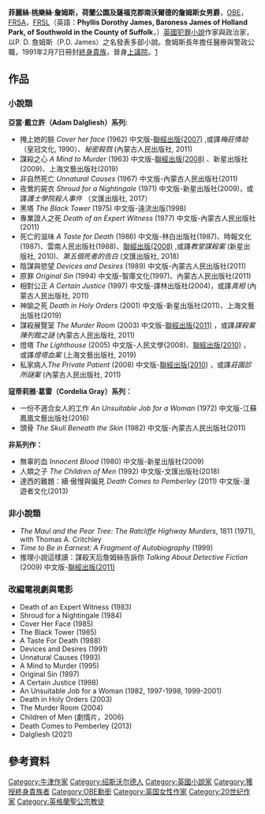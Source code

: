 
{{Infobox writer <!-- for more information see [[:Template:Infobox_writer/doc|:Template:Infobox writer/doc]] -->
| name        = 菲麗絲·桃樂絲·詹姆斯<br>{{small|The Rt Hon. The Baroness James}}
| image       = PD James Cologne.JPG
| caption     =
| pseudonym   =
| birth_name  = {{lang|en|Phyllis Dorothy James}}
| birth_date  = {{birth date|df=yes|1920|8|3}}
| birth_place = {{ENG}}[[牛津|牛津]]
| death_date  = {{death date and age|df=yes|2014|11|27|1920|8|3}}
| death_place = {{ENG}}[[牛津|牛津]]
| occupation  = 小說家
| nationality = {{UK}}
| spouse      = {{lang|en|Dr. Ernest Connor Bantry White}}（1941-1964)(丈夫去世）
| children    = Clare(1942)、Jane(1944)
| period      =
| genre       = [[犯罪小說|犯罪小說]]<br>[[驚悚|驚悚]]<br>[[反烏托邦|反烏托邦小說]]
| subject     =
| movement    =
| notableworks =
| influences  = [[简·奥斯汀|简·奥斯汀]], [[格雷厄姆·格林|格雷厄姆·格林]], {{tsl|en|Ngaio Marsh|萘奧·馬什}}, {{tsl|en|Margery Allingham|瑪格莉·阿林漢}}, [[桃樂絲·榭爾絲|桃樂絲·榭爾絲]], [[伊夫林·沃|伊夫林·沃]]
| influenced  = {{tsl|en|Morag Joss|莫拉格·喬斯}}
| module = {{Listen |embed= yes |filename= PD_James_BBC_Radio4_Front_Row_3_June_2013_b0211jrx.flac |title= P. D. James's voice |type= speech |description= from the BBC programme ''[[Front_Row_(radio)|Front Row]]'', 3 June 2013.<ref>{{Cite episode |title= P. D. James |series= Front Row |serieslink= Front Row (radio) |url= http://www.bbc.co.uk/programmes/b0211jrx |station= [[BBC_Radio_4|BBC Radio 4]] |date= 3 June 2013 |accessdate= 18 January 2014 |archive-date= 2013-06-14 |archive-url= https://web.archive.org/web/20130614193322/http://www.bbc.co.uk/programmes/b0211jrx |dead-url= no }}</ref> }}
}}

'''菲麗絲·桃樂絲·詹姆斯，荷蘭公園及薩福克郡南沃爾德的詹姆斯女男爵'''，[[不列顛帝國勳章|OBE]]，[[皇家藝術學會|FRSA]]，[[皇家文學學會|FRSL]]（英語：'''Phyllis Dorothy James, Baroness James of Holland Park, of Southwold in the County of Suffolk'''，{{bd|1920年|8月3日|2014年|11月27日|catIdx=James}}）[[英國|英國]][[犯罪小說|犯罪小說]]作家與政治家，以P. D. 詹姆斯（P.D. James）之名發表多部小說。詹姆斯長年擔任醫療與警政公職，1991年2月7日冊封[[終身貴族|終身貴族]]，晉身[[英國上議院|上議院]]。[https://www.thegazette.co.uk/London/issue/52448/page/2255] {{Wayback|url=https://www.thegazette.co.uk/London/issue/52448/page/2255 |date=20200928191112 }}

== 作品 ==
=== 小說類 ===
'''亞當‧戴立許（Adam Dalgliesh）系列:
'''
* 掩上她的臉 ''Cover her face'' (1962) 中文版-[https://www.linkingbooks.com.tw/LNB/book/Book.aspx?ID=184110 聯經出版(2007)] {{Wayback|url=https://www.linkingbooks.com.tw/LNB/book/Book.aspx?ID=184110 |date=20190109204837 }},或譯''梅莊情劫'' （皇冠文化, 1990）、''秘密殺戮'' (內蒙古人民出版社, 2011)
* 謀殺之心 ''A Mind to Murder'' (1963) 中文版-[https://www.linkingbooks.com.tw/LNB/book/Book.aspx?ID=184118 聯經出版(2008)] {{Wayback|url=https://www.linkingbooks.com.tw/LNB/book/Book.aspx?ID=184118 |date=20190109204834 }}、新星出版社(2009)、上海文藝出版社(2019)
* 非自然死亡 ''Unnatural Causes'' (1967) 中文版-內蒙古人民出版社(2011)
* 夜鶯的屍衣 ''Shroud for a Nightingale'' (1971) 中文版-新星出版社(2009)，或譯''護士學院殺人事件'' （文匯出版社, 2017）
* 黑塔 ''The Black Tower'' (1975) 中文版-遠流出版(1998)
* 專業證人之死 ''Death of an Expert Witness'' (1977) 中文版-內蒙古人民出版社(2011)
* 死亡的滋味 ''A Taste for Death'' (1986) 中文版-林白出版社(1987)、時報文化(1987)、雲南人民出版社(1988)、[https://www.linkingbooks.com.tw/LNB/book/Book.aspx?ID=184127 聯經出版(2008)] {{Wayback|url=https://www.linkingbooks.com.tw/LNB/book/Book.aspx?ID=184127 |date=20190109155510 }},或譯''教堂謀殺案'' (新星出版社, 2010)、''第五個死者的告白'' (文匯出版社, 2018)
* 陰謀與慾望 ''Devices and Desires'' (1989) 中文版-內蒙古人民出版社(2011)
* 原罪 ''Original Sin'' (1994) 中文版-智庫文化(1997)、內蒙古人民出版社(2011)
* 相對公正 ''A Certain Justice'' (1997) 中文版-譯林出版社(2004)，或譯''真相'' (內蒙古人民出版社, 2011)
* 神諭之死 ''Death in Holy Orders'' (2001) 中文版-新星出版社(2011)、上海文藝出版社(2019)
* 謀殺展覽室 ''The Murder Room'' (2003) 中文版-[https://www.linkingbooks.com.tw/LNB/book/Book.aspx?ID=184196 聯經出版(2011)] {{Wayback|url=https://www.linkingbooks.com.tw/LNB/book/Book.aspx?ID=184196 |date=20190109155618 }}，或譯''謀殺案陳列館之謎'' (內蒙古人民出版社, 2011)
* 燈塔 ''The Lighthouse'' (2005) 中文版-人民文學(2008)、[https://www.linkingbooks.com.tw/LNB/book/Book.aspx?ID=184166 聯經出版(2010)] {{Wayback|url=https://www.linkingbooks.com.tw/LNB/book/Book.aspx?ID=184166 |date=20190109155603 }}，或譯''燈塔血案'' (上海文藝出版社, 2019)
* 私家病人''The Private Patient'' (2008) 中文版-[https://www.linkingbooks.com.tw/LNB/book/Book.aspx?ID=184167 聯經出版(2010)] {{Wayback|url=https://www.linkingbooks.com.tw/LNB/book/Book.aspx?ID=184167 |date=20190109155616 }}，或譯''莊園診所謎案'' (內蒙古人民出版社, 2011)
'''寇蒂莉雅·葛雷（Cordelia Gray）系列：'''

* 一份不適合女人的工作 ''An Unsuitable Job for a Woman'' (1972) 中文版-江蘇鳳凰文藝出版社(2016)
* 頭骨 ''The Skull Beneath the Skin'' (1982) 中文版-內蒙古人民出版社(2011)
'''非系列作：'''

* 無辜的血 ''Innocent Blood'' (1980) 中文版-新星出版社(2009)
* 人類之子 ''The Children of Men'' (1992) 中文版-文匯出版社(2018)
* 達西的難題：續‧傲慢與偏見 ''Death Comes to Pemberley'' (2011) 中文版-漫遊者文化(2013)

=== 非小說類 ===
* ''The Maul and the Pear Tree: The Ratcliffe Highway Murders'', 1811 (1971), with Thomas A. Critchley
* ''Time to Be in Earnest: A Fragment of Autobiography'' (1999)
* 推理小說這樣讀：謀殺天后詹姆絲告訴你 ''Talking About Detective Fiction'' (2009) 中文版-[https://www.linkingbooks.com.tw/LNB/book/Book.aspx?ID=184191 聯經出版(2011)] {{Wayback|url=https://www.linkingbooks.com.tw/LNB/book/Book.aspx?ID=184191 |date=20190109204850 }}

=== 改編電視劇與電影 ===
* Death of an Expert Witness (1983)
* Shroud for a Nightingale (1984)
* Cover Her Face (1985)
* The Black Tower (1985)
* A Taste For Death (1988)
* Devices and Desires (1991)
* Unnatural Causes (1993)
* A Mind to Murder (1995)
* Original Sin (1997)
* A Certain Justice (1998)
* An Unsuitable Job for a Woman (1982, 1997-1998, 1999-2001)
* Death in Holy Orders (2003)
* The Murder Room (2004)
* Children of Men (劇情片，2006)
* Death Comes to Pemberley (2013)
* Dalgliesh (2021)

==參考資料==
{{reflist}}

{{Authority control}}

{{DEFAULTSORT:James, P. D.}}
[[Category:牛津作家|Category:牛津作家]]
[[Category:绍斯沃尔德人|Category:绍斯沃尔德人]]
[[Category:英國小說家|Category:英國小說家]]
[[Category:獲授終身貴族者|Category:獲授終身貴族者]]
[[Category:OBE勳銜|Category:OBE勳銜]]
[[Category:英国女性作家|Category:英国女性作家]]
[[Category:20世纪作家|Category:20世纪作家]]
[[Category:英格蘭聖公宗教徒|Category:英格蘭聖公宗教徒]]
